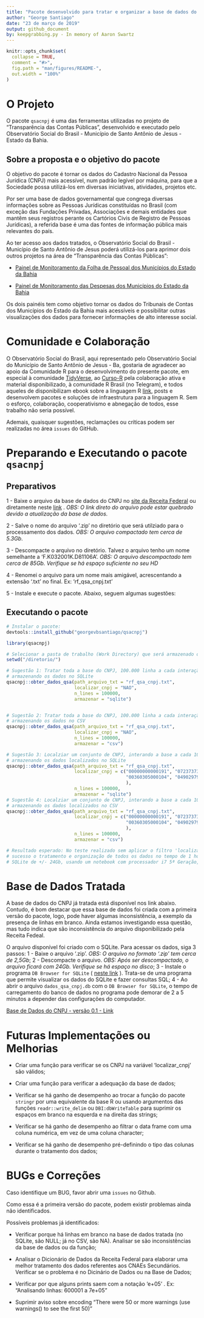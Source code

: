 ```yaml
---
title: "Pacote desenvolvido para tratar e organizar a base de dados do Cadastro Nacional da Pessoa Jurídica (CNPJ)"
author: "George Santiago"
date: "23 de março de 2019"
output: github_document
by: keepgrabbing.py - In memory of Aaron Swartz
---
```



<!-- README.md is generated from README.Rmd. Please edit that file -->

```r
knitr::opts_chunk$set(
  collapse = TRUE,
  comment = "#>",
  fig.path = "man/figures/README-",
  out.width = "100%"
)
```
# O Projeto

O pacote `qsacnpj` é uma das ferramentas utilizadas no projeto de "Transparência das Contas Públicas", desenvolvido e executado pelo Observatório Social do Brasil - Município de Santo Antônio de Jesus - Estado da Bahia.

## Sobre a proposta e o objetivo do pacote

O objetivo do pacote é tornar os dados do Cadastro Nacional da Pessoa Jurídica (CNPJ) mais acessível, num padrão legível por máquina, para que a Sociedade possa utilizá-los em diversas iniciativas, atividades, projetos etc.

Por ser uma base de dados governamental que congrega diversas informações sobre as Pessoas Jurídicas constituídas no Brasil (com exceção das Fundações Privadas, Associações e demais entidades que mantêm seus registros perante os Cartórios Civis de Registro de Pessoas Jurídicas), a referida base é uma das fontes de informação pública mais relevantes do país.

Ao ter acesso aos dados tratados, o Observatório Social do Brasil - Município de Santo Antônio de Jesus poderá utilizá-los para aprimor dois outros projetos na área de "Transparência das Contas Públicas":

- [Painel de Monitoramento da Folha de Pessoal dos Municípios do Estado da Bahia](https://goo.gl/4zHpZp)
        
- [Painel de Monitoramento das Despesas dos Municípios do Estado da Bahia](https://goo.gl/HpMJZo)

Os dois painéis tem como objetivo tornar os dados do Tribunais de Contas dos Municípios do Estado da Bahia mais acessíveis e possibilitar outras visualizações dos dados para fornecer informações de alto interesse social.


# Comunidade e Colaboração

O Observatório Social do Brasil, aqui representado pelo Observatório Social do Município de Santo Antônio de Jesus - Ba, gostaria de agradecer ao apoio da Comunidade R para o desenvolvimento do presente pacote, em especial à comunidade [TidyVerse](https://www.tidyverse.org/), ao [Curso-R](https://www.curso-r.com/) pela colaboração ativa e material disponibilizado, à comunidade R Brasil (no Telegram), e todos aqueles de disponibilizam ebook sobre a linguagem R [link](https://bookdown.org/), posts e desenvolvem pacotes e soluções de infraestrutura para a linguagem R. Sem o esforço, colaboração, cooperativismo e abnegação de todos, esse trabalho não seria possível.

Ademais, quaisquer sugestões, reclamações ou críticas podem ser realizadas no área `issues` do GitHub.


# Preparando e Executando o pacote `qsacnpj`

## Preparativos

1 - Baixe o arquivo da base de dados do CNPJ no [site da Receita Federal](http://receita.economia.gov.br/orientacao/tributaria/cadastros/cadastro-nacional-de-pessoas-juridicas-cnpj/dados-publicos-cnpj) ou diretamente neste [link](http://200.152.38.155/CNPJ/DADOS_ABERTOS_CNPJ.zip) . *OBS: O link direto do arquivo pode estar quebrado devido a atualização da base de dados.*

2 - Salve o nome do arquivo '.zip' no diretório que será utilziado para o processamento dos dados. *OBS: O arquivo compactado tem cerca de 5.3Gb*.

3 - Descompacte o arquivo no diretório. Talvez o arquivo tenho um nome semelhante a 'F.K032001K.D81106A'. *OBS: O arquivo descompactado tem cerca de 85Gb. Verifique se há espaço suficiente no seu HD*

4 - Renomei o arquivo para um nome mais amigável, acrescentando a extensão '.txt' no final. Ex: 'rf_qsa_cnpj.txt'

5 - Instale e execute o pacote. Abaixo, seguem algumas sugestões:

## Executando o pacote

```r

# Instalar o pacote:
devtools::install_github("georgevbsantiago/qsacnpj")

library(qsacnpj)

# Selecionar a pasta de trabalho (Work Directory) que será armazenado os dados do CNPJ
setwd("/diretorio/")

# Sugestão 1: Tratar toda a base do CNPJ, 100.000 linha a cada interação,
# armazenando os dados no SQLite
qsacnpj::obter_dados_qsa(path_arquivo_txt = "rf_qsa_cnpj.txt",
                         localizar_cnpj = "NAO",
                         n_lines = 100000,
                         armazenar = "sqlite")


# Sugestão 2: Tratar toda a base do CNPJ, 100.000 linha a cada interação,
# armazenando os dados no CSV
qsacnpj::obter_dados_qsa(path_arquivo_txt = "rf_qsa_cnpj.txt",
                         localizar_cnpj = "NAO",
                         n_lines = 100000,
                         armazenar = "csv")

# Sugestão 3: Localziar um conjunto de CNPJ, interando a base a cada 100.000 linha,
# armazenando os dados localizados no SQLite
qsacnpj::obter_dados_qsa(path_arquivo_txt = "rf_qsa_cnpj.txt",
                         localizar_cnpj = c("00000000000191", "07237373000120",
                                            "00360305000104", "04902979000144"
                                            ),
                         n_lines = 100000,
                         armazenar = "sqlite")
# Sugestão 4: Localziar um conjunto de CNPJ, interando a base a cada 100.000 linha,
# armazenando os dados localizados no CSV
qsacnpj::obter_dados_qsa(path_arquivo_txt = "rf_qsa_cnpj.txt",
                         localizar_cnpj = c("00000000000191", "07237373000120",
                                            "00360305000104", "04902979000144"
                                            ),
                         n_lines = 100000,
                         armazenar = "csv")

# Resultado esperado: No teste realizado sem aplicar o filtro 'localizar_cnpj', o código executou com
# sucesso o tratamento e organização de todos os dados no tempo de 1 hora e 30 minutos, gerando um arquivo
# SQLite de +/- 24Gb, usando um notebook com processador i7 5ª Geração, 16Gb DDR3 e disco HDD.


```

# Base de Dados Tratada

A base de dados do CNPJ já tratada está disponível nos link abaixo. Contudo, é bom destacar que essa base de dados foi criada com a primeira versão do pacote, logo, pode haver algumas inconsistência, a exemplo da presença de linhas em branco. Ainda estamos investigando essa questão, mas tudo indica que são inconsistência do arquivo disponibilizado pela Receita Fedeal.

O arquivo disponível foi criado com o SQLite. Para acessar os dados, siga 3 passos: 1 - Baixe o arquivo '.zip'. *OBS: O arquivo no formato '.zip' tem cerca de 2,5Gb*; 2 - Descompacte o arquivo. *OBS: Após ser descompactado, o arquivo ficará com 24Gb. Verifique se há espaço no disco*; 3 - Instale o programa `DB Browser for SQLite` ( [neste link](https://sqlitebrowser.org/) ). Trata-se de uma programa que permite visualizar os dados do SQLite e fazer consultas SQL; 4 - Ao abrir o arquivo `dados_qsa_cnpj.db` com o `DB Browser for SQLite`, o tempo de carregamento do banco de dados no programa pode demorar de 2 a 5 minutos a depender das configurações do computador.

   [Base de Dados do CNPJ - versão 0.1 - Link](https://goo.gl/n1aAzZ)


# Futuras Implementações ou Melhorias

- Criar uma função para verificar se os CNPJ na variável 'localizar_cnpj' são válidos;

- Criar uma função para verificar a adequação da base de dados;

- Verificar se há ganho de desempenho ao trocar a função do pacote `stringr` por uma equivalente da base R ou usando argumentos das funções `readr::write_delim` ou `DBI:dbWriteTable` para suprimir os espaços em branco na esquerda e na direita das strings;

- Verificar se há ganho de desempenho ao filtrar o data frame com uma coluna numérica, em vez de uma coluna character;

- Verificar se há ganho de desempenho pré-definindo o tipo das colunas durante o tratamento dos dados;


# BUGs e Correções

Caso identifique um BUG, favor abrir uma `issues` no Github.

Como essa é a primeira versão do pacote, podem existir problemas ainda não identificados.

Possíveis problemas já identificados:

- Verificar porque há linhas em branco na base de dados tratada (no SQLite, são NULL; já no CSV, são NA).
Analisar se são inconsistências da base de dados ou da função;

- Analisar o Dicionário de Dados da Receita Federal para elaborar uma melhor tratamento dos dados referentes aos CNAEs Secundários. Verificar se o problema é no Dicinário de Dados ou na Base de Dados;

- Verificar por que alguns prints saem com a notação 'e+05' . Ex: "Analisando linhas: 600001 a 7e+05"

- Suprimir aviso sobre encoding "There were 50 or more warnings (use warnings() to see the first 50)"
